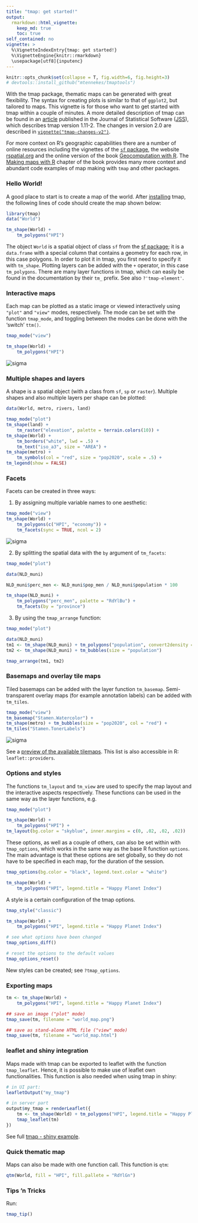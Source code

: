 ```yaml
---
title: "tmap: get started!"
output: 
  rmarkdown::html_vignette:
    keep_md: true 
    toc: true
self_contained: no
vignette: >
  %\VignetteIndexEntry{tmap: get started!}
  %\VignetteEngine{knitr::rmarkdown}
  \usepackage[utf8]{inputenc}
---
```


```r
knitr::opts_chunk$set(collapse = T, fig.width=6, fig.height=3)
# devtools::install_github("mtennekes/tmaptools")
```

With the tmap package, thematic maps can be generated with great flexibility.
The syntax for creating plots is similar to that of `ggplot2`, but tailored to maps.
This vignette is for those who want to get started with tmap within a couple of minutes.
A more detailed description of tmap can be found in an [article](https://www.jstatsoft.org/article/view/v084i06) published in the Journal of Statistical Software ([JSS](https://www.jstatsoft.org/index)), which describes tmap version 1.11-2.
The changes in version 2.0 are described in [`vignette("tmap-changes-v2")`](../doc/tmap-changes-v2.html).

For more context on R's geographic capabilities there are a number of online resources including the vignettes of the [`sf` package](https://CRAN.R-project.org/package=sf/vignettes/sf1.html), the website [rspatial.org](http://www.rspatial.org/) and the online version of the book [Geocomputation with R](http://geocompr.robinlovelace.net/).
The [Making maps with R](http://geocompr.robinlovelace.net/adv-map.html) chapter of the book provides many more context and abundant code examples of map making with `tmap` and other packages.

### Hello World!

A good place to start is to create a map of the world.
After [installing](https://github.com/mtennekes/tmap#installation) tmap, the following lines of code should create the map shown below:

```r
library(tmap)
data("World")

tm_shape(World) +
    tm_polygons("HPI")
```

The object `World` is a spatial object of class `sf` from the [sf package](https://CRAN.R-project.org/package=sf); it is a `data.frame` with a special column that contains a geometry for each row, in this case polygons. 
In order to plot it in tmap, you first need to specify it with `tm_shape`.
Plotting layers can be added with the `+` operator, in this case `tm_polygons`.
There are many layer functions in tmap, which can easily be found in the documentation by their `tm_` prefix.
See also `?'tmap-element'`.

### Interactive maps

Each map can be plotted as a static image or viewed interactively using `"plot"` and `"view"` modes, respectively.
The mode can be set with the function `tmap_mode`, and toggling between the modes can be done with the 'switch' `ttm()`.

```r
tmap_mode("view")

tm_shape(World) +
    tm_polygons("HPI")
```

<img src="images/tmap_view.jpg" alt="sigma" data-toggle="tooltip" data-placement="right" title="" data-original-title="Note this is just a screenshot of the visualization so it's not interactive. You can play with the interactive version by running the code above." onload="$(this).tooltip()">

### Multiple shapes and layers

A shape is a spatial object (with a class from `sf`, `sp` or `raster`).
Multiple shapes and also multiple layers per shape can be plotted:

```r
data(World, metro, rivers, land)

tmap_mode("plot")
tm_shape(land) +
    tm_raster("elevation", palette = terrain.colors(10)) +
tm_shape(World) +
    tm_borders("white", lwd = .5) +
    tm_text("iso_a3", size = "AREA") +
tm_shape(metro) +
    tm_symbols(col = "red", size = "pop2020", scale = .5) +
tm_legend(show = FALSE)
```

### Facets

Facets can be created in three ways:

1. By assigning multiple variable names to one aesthetic:

```r
tmap_mode("view")
tm_shape(World) +
    tm_polygons(c("HPI", "economy")) +
    tm_facets(sync = TRUE, ncol = 2)
```

<img src="images/tmap_facets.jpg" alt="sigma" data-toggle="tooltip" data-placement="right" title="" data-original-title="Note this is just a screenshot of the visualization so it's not interactive. You can play with the interactive version by running the code above." onload="$(this).tooltip()">

2. By splitting the spatial data with the `by` argument of `tm_facets`: 

```r
tmap_mode("plot")

data(NLD_muni)

NLD_muni$perc_men <- NLD_muni$pop_men / NLD_muni$population * 100

tm_shape(NLD_muni) +
    tm_polygons("perc_men", palette = "RdYlBu") +
    tm_facets(by = "province")
```

3. By using the `tmap_arrange` function:

```r
tmap_mode("plot")

data(NLD_muni)
tm1 <- tm_shape(NLD_muni) + tm_polygons("population", convert2density = TRUE)
tm2 <- tm_shape(NLD_muni) + tm_bubbles(size = "population")

tmap_arrange(tm1, tm2)
```

### Basemaps and overlay tile maps

Tiled basemaps can be added with the layer function `tm_basemap`.
Semi-transparent overlay maps (for example annotation labels) can be added with `tm_tiles`.

```r
tmap_mode("view")
tm_basemap("Stamen.Watercolor") +
tm_shape(metro) + tm_bubbles(size = "pop2020", col = "red") +
tm_tiles("Stamen.TonerLabels")
```

<img src="images/tmap_tiles.jpg" alt="sigma" data-toggle="tooltip" data-placement="right" title="" data-original-title="Note this is just a screenshot of the visualization so it's not interactive. You can play with the interactive version by running the code above." onload="$(this).tooltip()">

See a [preview of the available tilemaps](http://leaflet-extras.github.io/leaflet-providers/preview/). 
This list is also accessible in R: `leaflet::providers`.

### Options and styles

The functions `tm_layout` and `tm_view` are used to specify the map layout and the interactive aspects respectively.
These functions can be used in the same way as the layer functions, e.g.

```r
tmap_mode("plot")

tm_shape(World) +
    tm_polygons("HPI") +
tm_layout(bg.color = "skyblue", inner.margins = c(0, .02, .02, .02))
```

These options, as well as a couple of others, can also be set within with `tmap_options`, which works in the same way as the base R function `options`.
The main advantage is that these options are set globally, so they do not have to be specified in each map, for the duration of the session.

```r
tmap_options(bg.color = "black", legend.text.color = "white")

tm_shape(World) +
    tm_polygons("HPI", legend.title = "Happy Planet Index")
```

A style is a certain configuration of the tmap options. 

```r
tmap_style("classic")

tm_shape(World) +
    tm_polygons("HPI", legend.title = "Happy Planet Index")
```

```r
# see what options have been changed
tmap_options_diff()

# reset the options to the default values
tmap_options_reset()
```

New styles can be created; see `?tmap_options`.

### Exporting maps

```r
tm <- tm_shape(World) +
    tm_polygons("HPI", legend.title = "Happy Planet Index")

## save an image ("plot" mode)
tmap_save(tm, filename = "world_map.png")

## save as stand-alone HTML file ("view" mode)
tmap_save(tm, filename = "world_map.html")
```

### leaflet and shiny integration

Maps made with tmap can be exported to leaflet with the function `tmap_leaflet`. 
Hence, it is possible to make use of leaflet own functionalities.
This function is also needed when using tmap in shiny:

```r
# in UI part:
leafletOutput("my_tmap")

# in server part
output$my_tmap = renderLeaflet({
    tm <- tm_shape(World) + tm_polygons("HPI", legend.title = "Happy Planet Index")
    tmap_leaflet(tm)
})
```

See full [tmap - shiny example](https://github.com/mtennekes/tmap/blob/master/demo/tutorials/shiny_tmap.R).

### Quick thematic map

Maps can also be made with one function call.
This function is `qtm`:

```r
qtm(World, fill = "HPI", fill.pallete = "RdYlGn")
```

### Tips 'n Tricks

Run:

```r
tmap_tip()
```
